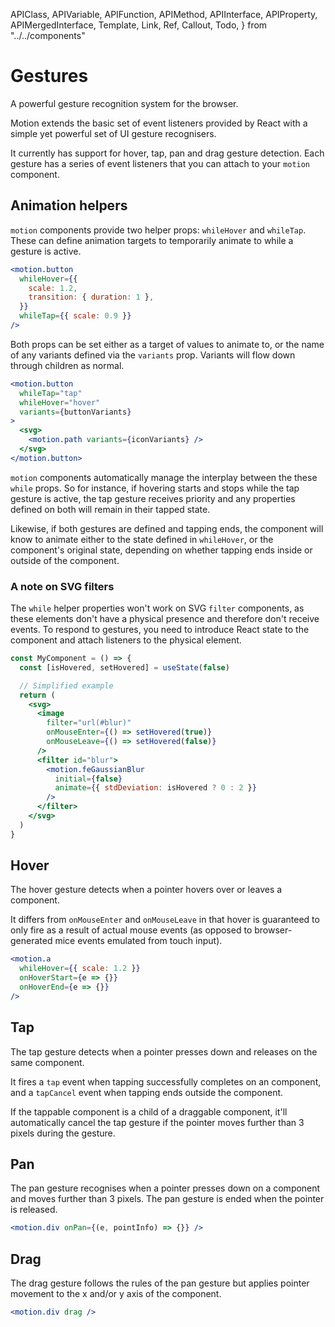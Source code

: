 <!-- 👋 Editing this file? Need help? → https://github.com/framer/api-docs/blob/master/CONTRIBUTING.md -->

  APIClass,
  APIVariable,
  APIFunction,
  APIMethod,
  APIInterface,
  APIProperty,
  APIMergedInterface,
  Template,
  Link,
  Ref,
  Callout,
  Todo,
} from "../../components"


# Gestures

<span className="lead">
  A powerful gesture recognition system for the browser.
</span>

<div>

Motion extends the basic set of event listeners provided by React with a simple yet powerful set of UI gesture recognisers.

It currently has support for hover, tap, pan and drag gesture detection. Each gesture has a series of event listeners that you can attach to your `motion` component.

</div>

## Animation helpers

<div>

`motion` components provide two helper props: `whileHover` and `whileTap`. These can define animation targets to temporarily animate to while a gesture is active.

</div>

```jsx
<motion.button
  whileHover={{
    scale: 1.2,
    transition: { duration: 1 },
  }}
  whileTap={{ scale: 0.9 }}
/>
```

<div>

Both props can be set either as a target of values to animate to, or the name of any variants defined via the `variants` prop. Variants will flow down through children as normal.

</div>

```jsx
<motion.button
  whileTap="tap"
  whileHover="hover"
  variants={buttonVariants}
>
  <svg>
    <motion.path variants={iconVariants} />
  </svg>
</motion.button>
```

`motion` components automatically manage the interplay between the these `while` props. So for instance, if hovering starts and stops while the tap gesture is active, the tap gesture receives priority and any properties defined on both will remain in their tapped state.

Likewise, if both gestures are defined and tapping ends, the component will know to animate either to the state defined in `whileHover`, or the component's original state, depending on whether tapping ends inside or outside of the component.

### A note on SVG filters

The `while` helper properties won't work on SVG `filter` components, as these elements don't have a physical presence and therefore don't receive events. To respond to gestures, you need to introduce React state to the component and attach listeners to the physical element.

```jsx
const MyComponent = () => {
  const [isHovered, setHovered] = useState(false)

  // Simplified example
  return (
    <svg>
      <image
        filter="url(#blur)"
        onMouseEnter={() => setHovered(true)}
        onMouseLeave={() => setHovered(false)}
      />
      <filter id="blur">
        <motion.feGaussianBlur
          initial={false}
          animate={{ stdDeviation: isHovered ? 0 : 2 }}
        />
      </filter>
    </svg>
  )
}
```

## Hover

<div>

The hover gesture detects when a pointer hovers over or leaves a component.

It differs from `onMouseEnter` and `onMouseLeave` in that hover is guaranteed to only fire as a result of actual mouse events (as opposed to browser-generated mice events emulated from touch input).

</div>

```jsx
<motion.a
  whileHover={{ scale: 1.2 }}
  onHoverStart={e => {}}
  onHoverEnd={e => {}}
/>
```

<APIProperty name="HoverHandlers.whileHover" />
<APIMethod name="HoverHandlers.onHoverStart()" />
<APIMethod name="HoverHandlers.onHoverEnd()" />

## Tap

<div>

The tap gesture detects when a pointer presses down and releases on the same component.

It fires a `tap` event when tapping successfully completes on an component, and a `tapCancel` event when tapping ends outside the component.

If the tappable component is a child of a draggable component, it'll automatically cancel the tap gesture if the pointer moves further than 3 pixels during the gesture.

</div>

<APIProperty name="TapHandlers.whileTap" />
<APIMethod name="TapHandlers.onTap()" />
<APIMethod name="TapHandlers.onTapStart()" />
<APIMethod name="TapHandlers.onTapCancel()" />

## Pan

The pan gesture recognises when a pointer presses down on a component and moves further than 3 pixels. The pan gesture is ended when the pointer is released.

```jsx
<motion.div onPan={(e, pointInfo) => {}} />
```

<APIMethod name="PanHandlers.onPan()" />
<APIMethod name="PanHandlers.onPanStart()" />
<APIMethod name="PanHandlers.onPanEnd()" />

## Drag

The drag gesture follows the rules of the pan gesture but applies pointer movement to the x and/or y axis of the component.

```jsx
<motion.div drag />
```

<APIProperty name="DraggableProps.drag" />
<APIProperty name="DraggableProps.dragConstraints" />
<APIProperty name="DraggableProps.dragElastic" />
<APIProperty name="DraggableProps.dragMomentum" />
<APIProperty name="DraggableProps.dragTransition" />
<APIProperty name="DraggableProps.dragPropagation" />

<APIMethod name="DragHandlers.onDrag()" />
<APIMethod name="DragHandlers.onDragStart()" />
<APIMethod name="DragHandlers.onDragEnd()" />
<APIMethod name="DragHandlers.onDirectionLock()" />
